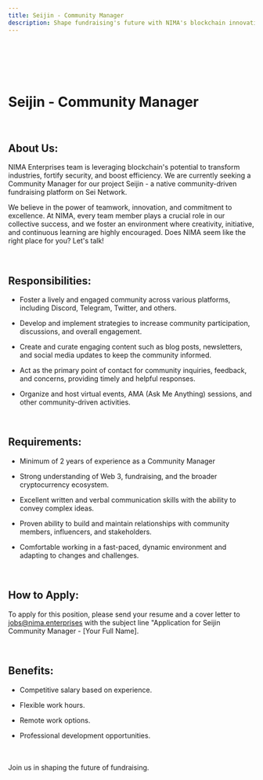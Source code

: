 ```yaml
---
title: Seijin - Community Manager
description: Shape fundraising's future with NIMA's blockchain innovation.
---
```


<br/>
<br/>


<br/>
<br/>

<JobClosedTag />

# Seijin - Community Manager

  <br />

## About Us:

NIMA Enterprises team is leveraging blockchain's potential to transform industries, fortify security, and boost efficiency. We are currently seeking a Community Manager for our project Seijin - a native community-driven fundraising platform on Sei Network.

  

We believe in the power of teamwork, innovation, and commitment to excellence. At NIMA, every team member plays a crucial role in our collective success, and we foster an environment where creativity, initiative, and continuous learning are highly encouraged. Does NIMA seem like the right place for you? Let's talk!

  <br />

## Responsibilities:

-   Foster a lively and engaged community across various platforms, including Discord, Telegram, Twitter, and others.
    
-   Develop and implement strategies to increase community participation, discussions, and overall engagement.
    
-   Create and curate engaging content such as blog posts, newsletters, and social media updates to keep the community informed.
    
-   Act as the primary point of contact for community inquiries, feedback, and concerns, providing timely and helpful responses.
    
-   Organize and host virtual events, AMA (Ask Me Anything) sessions, and other community-driven activities.
    

  <br />

## Requirements:

  

-   Minimum of 2 years of experience as a Community Manager
    
-   Strong understanding of Web 3, fundraising, and the broader cryptocurrency ecosystem.
    
-   Excellent written and verbal communication skills with the ability to convey complex ideas.
    
-   Proven ability to build and maintain relationships with community members, influencers, and stakeholders.
    
-   Comfortable working in a fast-paced, dynamic environment and adapting to changes and challenges.
    

  <br />

## How to Apply:

  

To apply for this position, please send your resume and a cover letter to jobs@nima.enterprises with the subject line "Application for Seijin Community Manager - [Your Full Name].

  <br />

## Benefits:

-   Competitive salary based on experience.
    
-   Flexible work hours.
    
-   Remote work options.
    
-   Professional development opportunities.
    

  
  
<br />
<br />
Join us in shaping the future of fundraising.